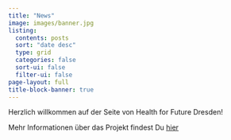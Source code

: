 ```yaml
---
title: "News"
image: images/banner.jpg
listing:
  contents: posts
  sort: "date desc"
  type: grid
  categories: false
  sort-ui: false
  filter-ui: false
page-layout: full
title-block-banner: true
---
```


Herzlich willkommen auf der Seite von Health for Future Dresden!

Mehr Informationen über das Projekt findest Du [hier](about.qmd)
